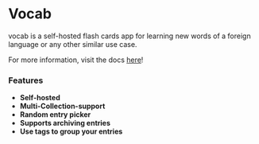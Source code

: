 # Vocab

vocab is a self-hosted flash cards app for learning new words of a foreign language or any other similar use case.

For more information, visit the docs [here](https://vocab.dyme.one/docs)!

### Features

- **Self-hosted**
- **Multi-Collection-support**
- **Random entry picker**
- **Supports archiving entries**
- **Use tags to group your entries**
